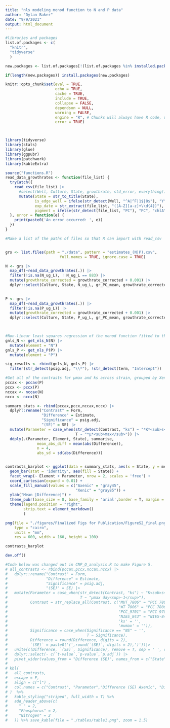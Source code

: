 ```yaml
---
title: "nls modeling monod function to N and P data"
author: "Dylan Baker"
date: "9/9/2021"
output: html_document
---
```


```r
#libraries and packages
list.of.packages <- c(
  "knitr",
  "tidyverse"
  ) 

new.packages <- list.of.packages[!(list.of.packages %in% installed.packages()[,"Package"])] 

if(length(new.packages)) install.packages(new.packages)

knitr::opts_chunk$set(eval = TRUE, 
                      echo = TRUE, 
                      cache = TRUE,
                      include = TRUE,
                      collapse = FALSE,
                      dependson = NULL,
                      warning = FALSE,
                      engine = "R", # Chunks will always have R code, unless noted
                      error = TRUE)



library(tidyverse)
library(stats)
library(glue)
library(ggpubr)
library(patchwork)
library(kableExtra)

source("functions.R")
read_data_growthrates <- function(file_list) {
  tryCatch({
    read_csv(file_list) |>
      #select(Well, Culture, State, growthrate, std_error, everything()) %>%
      mutate(State = str_to_title(State),
             is_edge_well = ifelse(str_detect(Well, "^A|^F|1$|8$"), "Y", "N"),
             exp_date = str_extract(file_list, "([A-Z][a-z]+\\d{4})"),
             pigment = ifelse(str_detect(file_list, "PC"), "PC", "chlA"))
  }, error = function(e) {
    print(paste0('An error occurred: ', e))
  })
}
```

```r
#Make a list of the paths of files so that R can import with read_csv


grs <- list.files(path = "./data", pattern = "estimates_(N|P).csv",
                        full.names = TRUE, ignore.case = TRUE)

N <- grs |> 
  map_df(~read_data_growthrates(.)) |>
  filter(!is.na(N_ug_L), ! N_ug_L == 883) |>
  mutate(growthrate_corrected = growthrate_corrected + 0.001) |>
  dplyr::select(Culture, State, N_ug_L, gr_PC_mean, growthrate_corrected, slope,p.value)
  

P <- grs |>
  map_df(~read_data_growthrates(.)) |>
  filter(!is.na(P_ug_L)) |>
  mutate(growthrate_corrected = growthrate_corrected + 0.001) |>
  dplyr::select(Culture, State, P_ug_L, gr_PC_mean, growthrate_corrected, slope, p.value)
  



```

```r
#Non-linear least squares regression of the monod function fitted to the Nitrogen and Phosphorus experimental datapoints. See functions.R for full implementation
gnls_N <- get_nls_N(N) |>
  mutate(element = "N")
gnls_P <- get_nls_P(P) |>
  mutate(element = "P")

sig_results <- rbind(gnls_N, gnls_P) |> 
  filter(str_detect(psig.adj, "\\*"), !str_detect(term, "Intercept"))

#Get all of the contrasts for μmax and ks across strain, grouped by Xenic or Axenic status
pccax <- pccax(P)
pccx <- pccx(P)
nccax <- nccax(N)
nccx <- nccx(N)

summary_stats <- rbind(pccax,pccx,nccax,nccx) |>
  dplyr::rename("Contrast" = Form,
                "Difference" = Estimate,
                "Significance" = psig.adj,
                "(SE)" = SE) |>
  mutate(Parameter = case_when(str_detect(Contrast, "ks") ~ "*K*<sub>s</sub>",
                               T ~ "*μ*<sub>max</sub>")) |>
  ddply(.(Parameter, Element, State), summarise,
              mean_abs_diff = mean(abs(Difference)),
              n = 4,
              abs_sd = sd(abs(Difference)))


contrasts_barplot <- ggplot(data = summary_stats, aes(x = State, y = mean_abs_diff)) +
  geom_bar(stat = 'identity', aes(fill = State)) +
  facet_wrap(~ Element + Parameter, nrow = 2, scales = 'free') +
  coord_cartesian(expand = 0.01) +
  scale_fill_manual(values = c("Axenic" = "gray45",
                               "Xenic" = "gray85")) +
  ylab("Mean |Difference|") +
  theme_pubr(base_size = 8, base_family = 'arial',border = T, margin = F) +
  theme(legend.position = "right",
        strip.text = element_markdown()
        )

png(file = "./figures/Finalized Figs for Publication/FigureS2_final.png", 
    type = "cairo",
    units = "mm",
    res = 600, width = 160, height = 100)

contrasts_barplot

dev.off() 

#Code below was changed out in CNP_Q_analysis.R to make Figure 5.
# all_contrasts <- rbind(pccax,pccx,nccax,nccx) |>
#   dplyr::rename("Contrast" = Form,
#                 "Difference" = Estimate,
#                 "Significance" = psig.adj,
#                 "(SE)" = SE) |>
#   mutate(Parameter = case_when(str_detect(Contrast, "ks") ~ "K<sub>s</sub> μg•L<sup>-1</sup>",
#                                T ~ "μmax day<sup>-1</sup>"),
#          Contrast = str_replace_all(Contrast, c("MUT_7806" = "PCC 7806 ΔmcyB",
#                                                 "WT_7806" = "PCC 7806",
#                                                 "PCC_9701" = "PCC 9701",
#                                                 "NIES_843" = "NIES-843",
#                                                 'ks' = '',
#                                                 'mumax' = '')),
#          Significance = case_when(Significance == "NS" ~ '',
#                                   T ~ Significance),
#          Difference = round(Difference, digits = 2),
#          `(SE)` = paste0('(',round(`(SE)`, digits = 2),')'))|>
#   unite(c(Difference, `(SE)`, Significance), remove = T, sep = ' ', col = "Difference (SE)" ) |>
#   dplyr::select(- c(`t-value`,`p-value`,`p.adj`)) |>
#   pivot_wider(values_from = "Difference (SE)", names_from = c("State","Element"))
# 
# kbl(
#   all_contrasts,
#   escape = F,
#   align = c("l") ,
#   col.names = c("Contrast", "Parameter","Difference (SE) Axenic", "Difference (SE) Xenic", "Difference (SE) Axenic", "Difference (SE) Xenic")
# )  %>%
#   kable_styling("striped", full_width = T) %>%
#   add_header_above(c(
#     " " = 2,
#     "Phosphorus" = 2,
#     "Nitrogen" = 2
#   )) %>% save_kable(file = "./tables/table1.png", zoom = 1.5)

```

